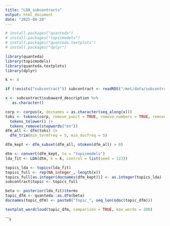 ```yaml
---
title: "LDA_subcontracts"
output: html_document
date: "2025-08-28"
---
```


```r
# install.packages("quanteda")
# install.packages("topicmodels")
# install.packages("quanteda.textplots")
# install.packages("dplyr")

library(quanteda)
library(topicmodels)
library(quanteda.textplots)
library(dplyr)

k <- 4

if (!exists("subcontract")) subcontract <- readRDS("/mnt/data/subcontract.RDS")

x <- subcontract$subaward_description %>% 
   as.character()

corp <- corpus(x, docnames = as.character(seq_along(x)))
toks <- tokens(corp, remove_punct = TRUE, remove_numbers = TRUE, remove_symbols = TRUE) |>
  tokens_tolower() |>
  tokens_remove(stopwords("en"))
dfm_all <- dfm(toks) |>
  dfm_trim(min_termfreq = 5, min_docfreq = 5)

dfm_kept <- dfm_subset(dfm_all, ntoken(dfm_all) > 0)

dtm <- convert(dfm_kept, to = "topicmodels")
lda_fit <- LDA(dtm, k = k, control = list(seed = 123))

topics_lda <- topics(lda_fit)
topics_full <- rep(NA_integer_, length(x))
topics_full[as.integer(docnames(dfm_kept))] <- as.integer(topics_lda)
subcontract$topic <- topics_full

beta <- posterior(lda_fit)$terms
topic_dfm <- quanteda::as.dfm(beta)
docnames(topic_dfm) <- paste0("Topic_", seq_len(ndoc(topic_dfm)))

textplot_wordcloud(topic_dfm, comparison = TRUE, max_words = 200)

```

```r
